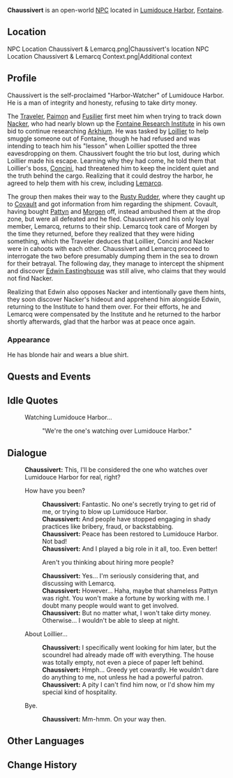 {{Character Infobox
|type             = Open-World NPC
|image            = NPC Chaussivert.png
|realname         = <!-- Optional, if different from in-game name -->
|deceased         = <!-- Past (for deceased prior to events of the game) or free response -->
|region           = Fontaine
|location         = Fontaine
|affiliation      = Lumidouce Harbor
|title            = "Lumidouce Harbor-Watcher"

|ancestry         = <!-- Clan/family -->
|father           = 
|mother           = 
|spouse           = 
|sibling          = 
|child            = 
|relative         = 

|voiceEN          = 
|voiceCN          = 
|voiceJP          = 
|voiceKR          = 
|dialoguereward   = 
}}
'''Chaussivert''' is an open-world [[NPC]] located in [[Lumidouce Harbor]], [[Fontaine]].
<!-- Following a certain dialogue branch for the first time gives the player AMOUNT_AS_WORD [[Item]]. -->

==Location==
<gallery>
NPC Location Chaussivert & Lemarcq.png|Chaussivert's location
NPC Location Chaussivert & Lemarcq Context.png|Additional context
</gallery>

==Profile==
Chaussivert is the self-proclaimed "Harbor-Watcher" of Lumidouce Harbor. He is a man of integrity and honesty, refusing to take dirty money.

The [[Traveler]], [[Paimon]] and [[Fusilier]] first meet him when trying to track down [[Nacker]], who had nearly blown up the [[Fontaine Research Institute]] in his own bid to continue researching [[Arkhium]]. He was tasked by [[Loillier]] to help smuggle someone out of Fontaine, though he had refused and was intending to teach him his "lesson" when Loillier spotted the three eavesdropping on them. Chaussivert fought the trio but lost, during which Loillier made his escape. Learning why they had come, he told them that Loillier's boss, [[Concini]], had threatened him to keep the incident quiet and the truth behind the cargo. Realizing that it could destroy the harbor, he agreed to help them with his crew, including [[Lemarcq]].

The group then makes their way to the [[Rusty Rudder]], where they caught up to [[Covault]] and got information from him regarding the shipment. Covault, having bought [[Pattyn]] and [[Morgen]] off, instead ambushed them at the drop zone, but were all defeated and he fled. Chaussivert and his only loyal member, Lemarcq, returns to their ship. Lemarcq took care of Morgen by the time they returned, before they realized that they were hiding something, which the Traveler deduces that Loillier, Concini and Nacker were in cahoots with each other. Chaussivert and Lemarcq proceed to interrogate the two before presumably dumping them in the sea to drown for their betrayal. The following day, they manage to intercept the shipment and discover [[Edwin Eastinghouse]] was still alive, who claims that they would not find Nacker.

Realizing that Edwin also opposes Nacker and intentionally gave them hints, they soon discover Nacker's hideout and apprehend him alongside Edwin, returning to the Institute to hand them over. For their efforts, he and Lemarcq were compensated by the Institute and he returned to the harbor shortly afterwards, glad that the harbor was at peace once again.

===Appearance===
He has blonde hair and wears a blue shirt.

==Quests and Events==
{{Quests and Events}}

==Idle Quotes==
{{Dialogue Start}}
: {{DIcon|Idle}} Watching Lumidouce Harbor...
:: {{A|VO Chaussivert 01.ogg}} "We're the one's watching over Lumidouce Harbor."
{{Dialogue End}}

==Dialogue==
{{Dialogue Start}}
:'''Chaussivert:''' This, I'll be considered the one who watches over Lumidouce Harbor for real, right?
:{{DIcon}} How have you been?
::'''Chaussivert:''' Fantastic. No one's secretly trying to get rid of me, or trying to blow up Lumidouce Harbor.
::'''Chaussivert:''' And people have stopped engaging in shady practices like bribery, fraud, or backstabbing.
::'''Chaussivert:''' Peace has been restored to Lumidouce Harbor. Not bad!
::'''Chaussivert:''' And I played a big role in it all, too. Even better!
::{{DIcon}} Aren't you thinking about hiring more people?
::'''Chaussivert:''' Yes... I'm seriously considering that, and discussing with Lemarcq.
::'''Chaussivert:''' However... Haha, maybe that shameless Pattyn was right. You won't make a fortune by working with me. I doubt many people would want to get involved.
::'''Chaussivert:''' But no matter what, I won't take dirty money. Otherwise... I wouldn't be able to sleep at night.
:{{DIcon}} About Loillier...
::'''Chaussivert:''' I specifically went looking for him later, but the scoundrel had already made off with everything. The house was totally empty, not even a piece of paper left behind.
::'''Chaussivert:''' Hmph... Greedy yet cowardly. He wouldn't dare do anything to me, not unless he had a powerful patron.
::'''Chaussivert:''' A pity I can't find him now, or I'd show him my special kind of hospitality.
:{{DIcon}} Bye.
::'''Chaussivert:''' Mm-hmm. On your way then.
{{Dialogue End}}
<!--
==Event Dialogue==
===Event Name===
{{Dialogue Start}}
:'''{{subst:#titleparts:{{subst:PAGENAME}}}}:'''
{{Dialogue End}}
-->
==Other Languages==
{{Other Languages|default_hidden=1
|en      = Chaussivert
|zhs     = 肖西韦尔
|zhs_rm  = Xiàoxīwéi'ěr
|zht     = 肖西韋爾
|zht_rm  = Xiàoxīwéi'ěr
|ja      = ショシベル
|ja_rm   = Shoshiberu
|ko      = 슈시베르
|es      = Chaussivert
|fr      = Chaussivert
|ru      = Шоссивер
|th      = Chaussivert
|vi      = Chaussivert
|de      = Chaussivert
|id      = Chaussivert
|pt      = Chaussivert
|tr      = Chaussivert
|it      = Chaussivert
}}

==Change History==
{{Change History|4.2}}
<!--
==References==
{{Reflist}}
-->